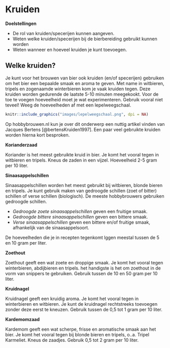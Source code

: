 # Kruiden

**Doelstellingen**

-  De rol van kruiden/specerijen kunnen aangeven.
-  Weten welke kruiden/specerijen bij de bierbereiding gebruikt kunnen worden
-  Weten wanneer en hoeveel kruiden je kunt toevoegen.

## Welke kruiden?

Je kunt voor het brouwen van bier ook kruiden (en/of specerijen) gebruiken om het bier een bepaalde smaak en aroma te geven. Met name in witbieren, tripels en zogenaamde winterbieren kom je vaak kruiden tegen. Deze kruiden worden gedurende de laatste 5-10 minuten meegekookt. Voor de toe te voegen hoeveelheid moet je wat experimenteren. Gebruik vooral niet teveel! Weeg de hoeveelheden af met een lepelweegschaal.

```r
knitr::include_graphics("images/lepelweegschaal.png", dpi = NA)
```

Op hobbybrouwen.nl kun je over dit onderwerp een nuttig artikel vinden van Jacques Bertens [@bertensKruiden1997]. Een paar veel gebruikte kruiden worden hierna kort besproken.

**Korianderzaad**

Koriander is het meest gebruikte kruid in bier. Je komt het vooral tegen in witbieren en tripels. Kneus de zaden in een vijzel. Hoeveelheid 2-5 gram per 10 liter.\pagebreak

**Sinaasappelschillen**

Sinaasappelschillen worden het meest gebruikt bij witbieren, blonde bieren en tripels. Je kunt gebruik maken van gedroogde schillen (zoet of bitter) schillen of verse schillen (biologisch). De meeste hobbybrouwers gebruiken gedroogde schillen.

-  *Gedroogde zoete sinaasappelschillen* geven een fruitige smaak.
-  *Gedroogde bittere sinaasappelschillen* geven een bittere smaak.
-  *Verse sinaasappelschillen* geven een bittere en/of fruitige smaak, afhankelijk van de sinaasappelsoort.

De hoeveelheden die je in recepten tegenkomt lggen meestal tussen de 5 en 10 gram per liter.

**Zoethout**

Zoethout geeft een wat zoete en droppige smaak. Je komt het vooral tegen winterbieren, abdijbieren en tripels. het handigste is het om zoethout in de vorm van snippers te gebruiken. Gebruik tussen de 10 en 50 gram per 10 liter.

**Kruidnagel**

Kruidnagel geeft een kruidig aroma. Je komt het vooral tegen in winterbieren en witbieren. Je kunt de kruidnagel rechtstreeks toevoegen zonder deze eerst te kneuzen. Gebruik tussen de 0,5 tot 1 gram per 10 liter.

**Kardemomzaad**

Kardemom geeft een wat scherpe, frisse en aromatische smaak aan het bier. Je komt het vooral tegen bij blonde bieren en tripels, o..a. Tripel Karmeliet. Kneus de zaadjes. Gebruik 0,5 tot 2 gram per 10 liter.
